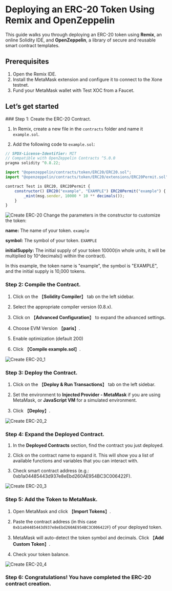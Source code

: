 
# Deploying an ERC-20 Token Using Remix and OpenZeppelin

This guide walks you through deploying an ERC-20 token using **Remix**, an online Solidity IDE, and **OpenZeppelin**, a library of secure and reusable smart contract templates. 

## Prerequisites

1. Open the <Link className='text-primaryHue' isExternal showAnchorIcon href="https://remix.ethereum.org">Remix IDE</Link>.
2. Install the <Link className='text-primaryHue' isExternal showAnchorIcon href="https://metamask.io/">MetaMask</Link> extension and configure it to connect to the Xone testnet.
3. Fund your MetaMask wallet with Test XOC from a <Link className='text-primaryHue' isExternal showAnchorIcon href="https://faucet.xone.org">Faucet</Link>.

## Let’s get started

<Steps>
### Step 1: Create the ERC-20 Contract.

1. In Remix, create a new file in the `contracts` folder and name it `example.sol`.

2. Add the following code to `example.sol`:

``` js showLineNumbers copy filename="example.sol"
// SPDX-License-Identifier: MIT
// Compatible with OpenZeppelin Contracts ^5.0.0
pragma solidity ^0.8.22;

import "@openzeppelin/contracts/token/ERC20/ERC20.sol";
import "@openzeppelin/contracts/token/ERC20/extensions/ERC20Permit.sol";

contract Test is ERC20, ERC20Permit {
    constructor() ERC20("example", "EXAMPLE") ERC20Permit("example") {
        _mint(msg.sender, 10000 * 10 ** decimals());
    }
}

```
<Image src="/images/Create ERC-20.png" alt="Create ERC-20" width={1200} height={800} layout="responsive" />

<Callout type="info" emoji="ℹ️">
   Change the parameters in the constructor to customize the token:

   **name:** The name of your token. `example`

   **symbol:** The symbol of your token. `EXAMPLE`

   **initialSupply:** The initial supply of your token 10000(in whole units, it will be multiplied by 10^decimals() within the contract).

   In this example, the token name is "example", the symbol is "EXAMPLE", and the initial supply is 10,000 tokens.
</Callout>

### Step 2: Compile the Contract.

1. Click on the 【**Solidity Compiler**】 tab on the left sidebar.

2. Select the appropriate compiler version (0.8.x).

3. Click on 【**Advanced Configuration**】 to expand the advanced settings.

4. Choose EVM Version 【**paris**】.

5. Enable optimization (default 200)

6. Click 【**Compile example.sol**】.

<Image src="/images/Create ERC-20_1.png" alt="Create ERC-20_1" width={1200} height={800} layout="responsive" />

### Step 3: Deploy the Contract.

1. Click on the 【**Deploy & Run Transactions**】 tab on the left sidebar.

2. Set the environment to **Injected Provider - MetaMask** if you are using MetaMask, or **JavaScript VM** for a simulated environment.

3. Click 【**Deploy**】.

<Image src="/images/Create ERC-20_2.png" alt="Create ERC-20_2" width={1200} height={800} layout="responsive" />

### Step 4: Expand the Deployed Contract.

1. In the **Deployed Contracts** section, find the contract you just deployed.

2. Click on the contract name to expand it. This will show you a list of available functions and variables that you can interact with.

3. Check smart contract address (e.g.: <Link className='text-primaryHue' isExternal showAnchorIcon href="https://testnet.xonescan.com/token/0xb1a04485443d937e8eEbd260AE954BC3C006422F">0xb1a04485443d937e8eEbd260AE954BC3C006422F</Link>).

<Image src="/images/Create ERC-20_3.png" alt="Create ERC-20_3" width={1200} height={800} layout="responsive" />

### Step 5: Add the Token to MetaMask.

1. Open MetaMask and click 【**Import Tokens**】.

2. Paste the contract address (in this case `0xb1a04485443d937e8eEbd260AE954BC3C006422F`) of your deployed token.

3. MetaMask will auto-detect the token symbol and decimals. Click 【**Add Custom Token**】.

4. Check your token balance.

<Image src="/images/Create ERC-20_4.png" alt="Create ERC-20_4" width={1200} height={800} layout="responsive" />

### Step 6: Congratulations! You have completed the ERC-20 contract creation.

</Steps>